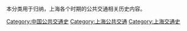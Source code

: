 本分类用于归纳，上海各个时期的公共交通相关历史内容。

[[Category:中国公共交通史|Category:中国公共交通史]]
[[Category:上海公共交通|Category:上海公共交通]]
[[Category:上海交通史|Category:上海交通史]]